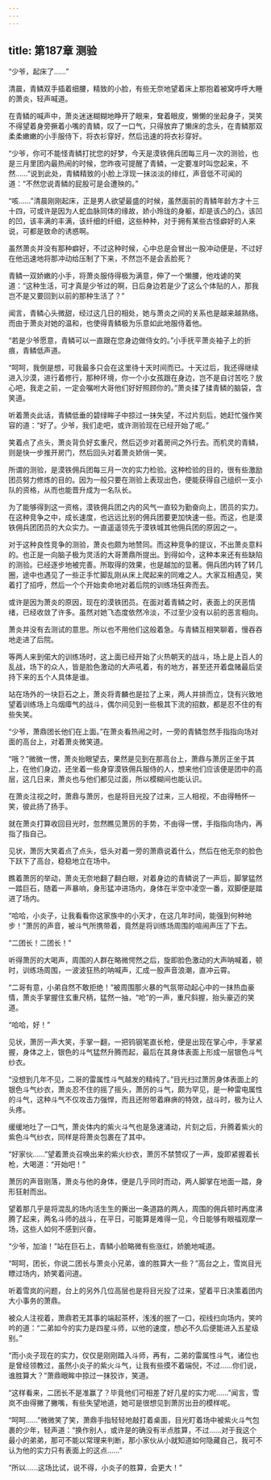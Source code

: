 ```yaml
---
---
---
```

title: 第187章 测验
---



“少爷，起床了……”

清晨，青鳞双手插着细腰，精致的小脸，有些无奈地望着床上那抱着被窝呼呼大睡的萧炎，轻声喊道。

在青鳞的喊声中，萧炎迷迷糊糊地睁开了眼来，耷着眼皮，懒懒的坐起身子，哭笑不得望着身旁撅着小嘴的青鳞，叹了一口气，只得放弃了懒床的念头，在青鳞那双柔柔嫩嫩的小手服侍下，将衣衫穿好，然后迅速的将衣衫穿好。

“少爷，你可不能怪青鳞打扰您的好梦，今天是漠铁佣兵团每三月一次的测验，也是三月里团内最热闹的时候，您昨夜可提醒了青鳞，一定要准时叫您起来，不然……”说到此处，青鳞精致的小脸上浮现一抹淡淡的绯红，声音低不可闻的道：“不然您说青鳞的屁股可是会遭殃的。”

“咳……”清晨刚刚起床，正是男人欲望最盛的时候，虽然面前的青鳞年龄方才十三十四，可或许是因为人蛇血脉同体的缘故，娇小玲珑的身躯，却是该凸的凸，该凹的凹，该丰满的丰满，该纤细的纤细，这些种种，对于拥有某些古怪癖好的人来说，可都是致命的诱惑啊。

虽然萧炎并没有那种癖好，不过这种时候，心中总是会冒出一股冲动便是，不过好在他迅速地将那冲动给压制了下来，不然岂不是会丢脸死？

青鳞一双娇嫩的小手，将萧炎服侍得极为满意，伸了一个懒腰，他戏谑的笑道：“这种生活，可才真是少爷过的啊，日后身边若是少了这么个体贴的人，那我岂不是又要回到以前的那种生活了？”

闻言，青鳞心头微甜，经过这几日的相处，她与萧炎之间的关系也是越来越熟络。而由于萧炎对她的温和，也使得青鳞极为乐意如此地服侍着他。

“若是少爷愿意，青鳞可以一直跟在您身边做侍女的。”小手抚平萧炎袖子上的折痕，青鳞低声道。

“呵呵，我倒是想，可我最多只会在这里待十天时间而已。十天过后，我还得继续进入沙漠，进行着修行，那种环境，你一个小女孩跟在身边，岂不是自讨苦吃？放心吧，我走之前，一定会嘱咐大哥他们好好照顾你的。”萧炎揉了揉青鳞的脑袋，含笑道。

听着萧炎此话，青鳞低垂的碧绿眸子中掠过一抹失望，不过片刻后，她赶忙强作笑容的道：“好了。少爷，我们走吧，或许测验现在已经开始了呢。”

笑着点了点头，萧炎背负好玄重尺，然后迈步对着房间之外行去。而机灵的青鳞，则是快一步推开房门，然后回头对着萧炎娇俏一笑。

所谓的测验，是漠铁佣兵团每三月一次的实力检验。这种检验的目的，很有些激励团员努力修炼的目的。因为一般只要在测验上表现出色，便能获得自己组织一支小队的资格，从而也能晋升成为一名队长。

为了能够得到这一资格，漠铁佣兵团之内的风气一直较为勤奋向上，团员的实力。在这种竞争之中，成长速度，也远远比别的佣兵团要更加快速一些。而这，也是漠铁佣兵团团员的大众实力。一直遥遥领先于漠铁城其他佣兵团的原因之一。

对于这种良性竞争的测验，萧炎也颇为地赞同。而这种竞争的提议，不出萧炎意料的。也正是一向脑子极为灵活的大哥萧鼎所提出。到得如今，这种本来还有些缺陷的测验。已经逐步地被完善。所取得的效果，也是越加的显著。佣兵团内转了转几圈，途中也遇见了一些正手忙脚乱刚从床上爬起来的同难之人。大家互相遇见，笑着打了招呼，然后一个个开始卖命地对着后院的训练场狂奔而去。

或许是因为萧炎的原因，现在的漠铁团员。在面对着青鳞之时，表面上的厌恶情绪，已经收敛了许多。虽然对她飞态度依然冷淡，不过至少没有以前的恶言相向。

萧炎并没有去测试的意思。所以也不用他们这般着急。与青鳞互相笑聊着，慢吞吞地走进了后院。

等两人来到偌大的训练场时，这上面已经开始了火热朝天的战斗，场上是上百人的乱战，场下的众人，皆是脸色激动的大声吼着，有的地方，甚至还开着盘赌最后坚持下来的五个人具体是谁。

站在场外的一块巨石之上，萧炎将青麟也是拉了上来，两人并排而立，饶有兴致地望着训练场上乌烟瘴气的战斗，偶尔间见到一些极其下流的招数，都是忍不住的有些失笑。

“少爷，萧鼎团长他们在上面。”在萧炎看热闹之时，一旁的青鳞忽然手指指向场对面的高台上，对着萧炎微笑道。

“哦？”微微一愣，萧炎抬眼望去，果然是见到在那高台上，萧鼎与萧厉正坐于其上，在他们身边，还坐着一些身穿漠铁佣兵服侍的人，想来他们应该便是团中的高层，这几日来，萧炎也与他们都见过面，所以模糊间也能认识。

在萧炎注视之时，萧鼎与萧厉，也是将目光投了过来，三人相视，不由得畅怀一笑，彼此扬了扬手。

就在萧炎打算收回目光时，忽然瞧见萧厉的手势，不由得一愣，手指指向场内，再指了指自己。

见状，萧厉大笑着点了点头，低头对着一旁的萧鼎说着什么，然后在他无奈的脸色下跃下了高台，稳稳地立在场中。

瞧着萧厉的举动，萧炎无奈地翻了翻白眼，对着身边的青鳞说了一声后，脚掌猛然一踏巨石，随着一声暴响，身形猛冲进场内，身体在半空中凌空一番，双脚便是踏进了场内。

“哈哈，小炎子，让我看看你这家族中的小天才，在这几年时间，能强到何种地步！”萧厉的声音，被斗气所携带着，竟然是将训练场周围的喧闹声压了下去。

“二团长！二团长！”

听得萧厉的大喝声，周围的人群在略微愕然之后，旋即脸色激动的大声呐喊着，顿时，训练场周围，一波波狂热的呐喊声，汇成一股声音浪潮，直冲云霄。

“二哥有意，小弟自然不敢拒绝！”被周围那火暴的气氛带动起心中的一抹热血豪情，萧炎手掌握住玄重尺柄，猛然一抽，“呛”的一声，重尺斜握，抬头豪迈的笑道。

“哈哈，好！”

见状，萧厉一声大笑，手掌一翻，一把钨钢笔直长枪，便是出现在掌心中，手掌紧握，身体之上，银色的斗气猛然升腾而起，最后在其身体表面上形成一层银色斗气纱衣。

“没想到几年不见，二哥的雷属性斗气越发的精纯了。”目光扫过萧厉身体表面上的银色斗气纱衣，萧炎忍不住的摇了摇头，萧厉的斗气，颇为罕见，是一种雷电属性的斗气，这种斗气不仅攻击力强悍，而且还附带着麻痹的特效，战斗时，极为让人头疼。

缓缓地吐了一口气，萧炎体内的紫火斗气也是急速涌动，片刻之后，升腾着紫火的紫色斗气纱衣，同样是将萧炎包裹在了其中。

“好家伙……”望着萧炎召唤出来的紫火纱衣，萧厉不禁赞叹了一声，旋即紧握着长枪，大喝道：“开始吧！”

萧厉的声音刚落，萧炎与他的身体，便是几乎同时而动，两人脚掌在地面一踏，身形狂射而出。

望着那几乎是将混乱的场内活生生的撕出一条道路的两人，周围的佣兵顿时再度沸腾了起来，两名斗师的战斗，在平日，可能算是难得一见，今日能够有眼福观摩一场，这些人如何不感到兴奋。

“少爷，加油！”站在巨石上，青鳞小脸略微有些涨红，娇脆地喊道。

“呵呵，团长，你说二团长与萧炎小兄弟，谁的胜算大一些？”高台之上，雪岚目光瞟过场内，娇笑着问道。

听着雪岚的问题，台上的另外几位高层也是将目光投了过来，望着平日决策着团内大小事务的萧鼎。

被众人注视着，萧鼎若无其事的端起茶杯，浅浅的抿了一口，视线扫向场内，笑吟吟的道：“二弟如今的实力是四星斗师，以他的速度，想必不久后便能进入五星级别。”

“而小炎子现在的实力，仅仅是刚刚踏入斗师，再有，二弟的雷属性斗气，诸位也是曾经领教过，虽然小炎子的紫火斗气，让我有些摸不着端倪，不过……你们说，谁胜算大？”萧鼎眼眸中掠过一抹狡诈，笑道。

“这样看来，二团长不是准赢了？毕竟他们可相差了好几星的实力呢……”闻言，雪岚不由得撇了撇嘴，有些失望地道，她可是很想见到萧厉出丑的模样呢。

“呵呵……”微微笑了笑，萧鼎手指轻轻地敲打着桌面，目光盯着场中被紫火斗气包裹的少年，轻声道：“换作别人，或许是的确没有半点胜算，不过……对于我这个最小的弟弟，那可不能以常理来判断，那小家伙从小就知道如何隐藏自己，我可不认为他的实力只有表面上的这点……”

“所以……这场比试，说不得，小炎子的胜算，会更大！”